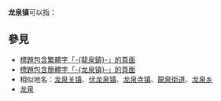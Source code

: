 '''龙泉镇'''可以指：
{{PRC admin/disambig|11/01/09/103/000|14/02/21/100/000|14/04/27/100/000|14/09/27/100/000|14/10/31/100/000|22/06/22/102/000|23/01/26/104/000|23/02/31/104/000|34/17/21/110/000|37/02/82/103/000|37/03/02/112/000|37/06/12/105/000|41/05/06/100/000|42/05/06/107/000|43/11/28/100/000|46/01/06/104/000|51/13/04/120/000|51/13/81/112/000|52/03/27/100/000|52/26/36/100/000|53/01/03/007|62/29/26/107/000}}

== 參見 ==
* [[Special:Search/intitle:"龍泉鎮"|標題包含繁體字「-{龍泉鎮}-」的頁面]]
* [[Special:Search/intitle:"龙泉镇"|標題包含簡體字「-{龙泉镇}-」的頁面]]
* 相似地名：[[龙泉关镇|龙泉关镇]]、[[伏龙泉镇|伏龙泉镇]]、[[龙泉寺镇|龙泉寺镇]]、[[龍泉街道|龍泉街道]]、[[龙泉乡|龙泉乡]]
* [[龙泉|龙泉]]
{{Disambiguation|cat=三字中国镇名消歧义}}